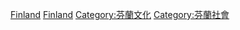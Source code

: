 {{Commons cat|Languages of Finland}}

[[Category:各國語言|Finland]]
[[Category:歐洲各國語言‎|Finland]]
[[Category:芬蘭文化|Category:芬蘭文化]]
[[Category:芬蘭社會|Category:芬蘭社會]]